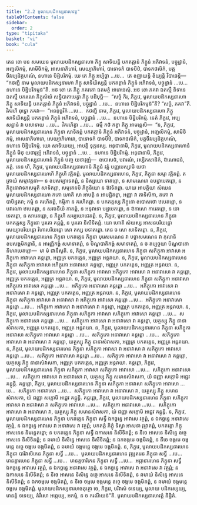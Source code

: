 ```yaml
---
title: "2.2 មូលាយបដិកស្សនារហវត្ត"
tableOfContents: false
sidebar:
  order: 2
type: "tipitaka"
basket: "vi"
book: "cula"
---
```



<DynamicBreadcrumb />

<Division number="86" book="cula">

<Paragraph number="407" book="cula">
តេន ខោ បន សមយេន មូលាយបដិកស្សនារហា ភិក្ខូ សាទិយន្តិ បកតត្តានំ ភិក្ខូនំ អភិវាទនំ, បច្ចុដ្ឋានំ, អញ្ជលិកម្មំ, សាមីចិកម្មំ, អាសនាភិហារំ, សេយ្យាភិហារំ, បាទោទកំ បាទបីឋំ, បាទកថលិកំ, បត្តចីវរប្បដិគ្គហណំ, នហានេ បិដ្ឋិបរិកម្មំ. យេ តេ ភិក្ខូ អប្បិច្ឆា …បេ…  តេ ឧជ្ឈាយន្តិ ខិយ្យន្តិ វិបាចេន្តិ—  “កថញ្ហិ នាម មូលាយបដិកស្សនារហា ភិក្ខូ សាទិយិស្សន្តិ បកតត្តានំ ភិក្ខូនំ អភិវាទនំ, បច្ចុដ្ឋានំ …បេ…  នហានេ បិដ្ឋិបរិកម្មន៑”តិ. អថ ខោ តេ ភិក្ខូ ភគវតោ ឯតមត្ថំ អារោចេសុំ.
</Paragraph>

<Paragraph number="408" book="cula">
អថ ខោ ភគវា ឯតស្មឹ និទានេ ឯតស្មឹ បករណេ ភិក្ខុសំឃំ សន្និបាតាបេត្វា ភិក្ខូ បដិបុច្ឆិ—  “សច្ចំ កិរ, ភិក្ខវេ, មូលាយបដិកស្សនារហា ភិក្ខូ សាទិយន្តិ បកតត្តានំ ភិក្ខូនំ អភិវាទនំ, បច្ចុដ្ឋានំ …បេ…  នហានេ បិដ្ឋិបរិកម្មន៑”តិ? “សច្ចំ, ភគវា”តិ. វិគរហិ ពុទ្ធោ ភគវា—  “អននុច្ឆវិកំ …បេ…  កថញ្ហិ នាម, ភិក្ខវេ, មូលាយបដិកស្សនារហា ភិក្ខូ សាទិយិស្សន្តិ បកតត្តានំ ភិក្ខូនំ អភិវាទនំ, បច្ចុដ្ឋានំ …បេ…  នហានេ បិដ្ឋិបរិកម្មំ. នេតំ ភិក្ខវេ, អប្បសន្នានំ វា បសាទាយ …បេ…  វិគរហិត្វា …បេ…  ធម្មឹ កថំ កត្វា ភិក្ខូ អាមន្តេសិ—  “ន, ភិក្ខវេ, មូលាយបដិកស្សនារហេន ភិក្ខុនា សាទិតព្ពំ បកតត្តានំ ភិក្ខូនំ អភិវាទនំ, បច្ចុដ្ឋានំ, អញ្ជលិកម្មំ, សាមីចិកម្មំ, អាសនាភិហារោ, សេយ្យាភិហារោ, បាទោទកំ បាទបីឋំ, បាទកថលិកំ, បត្តចីវរប្បដិគ្គហណំ, នហានេ បិដ្ឋិបរិកម្មំ. យោ សាទិយេយ្យ, អាបត្តិ ទុក្កដស្ស. អនុជានាមិ, ភិក្ខវេ, មូលាយបដិកស្សនារហានំ ភិក្ខូនំ មិថុ យថាវុឌ្ឍំ អភិវាទនំ, បច្ចុដ្ឋានំ …បេ…  នហានេ បិដ្ឋិបរិកម្មំ. អនុជានាមិ, ភិក្ខវេ, មូលាយបដិកស្សនារហានំ ភិក្ខូនំ បញ្ច យថាវុឌ្ឍំ—  ឧបោសថំ, បវារណំ, វស្សិកសាដិកំ, ឱណោជនំ, ភត្តំ. តេន ហិ, ភិក្ខវេ, មូលាយបដិកស្សនារហានំ ភិក្ខូនំ វត្តំ បញ្ញបេស្សាមិ យថា មូលាយបដិកស្សនារហេហិ ភិក្ខូហិ វត្តិតព្ពំ.
</Paragraph>

</Division>
<Division number="87" book="cula">

<Paragraph number="409" book="cula">
មូលាយបដិកស្សនារហេន, ភិក្ខវេ, ភិក្ខុនា សម្មា វត្តិតព្ពំ. តត្រាយំ សម្មាវត្តនា—
</Paragraph>

<Paragraph number="410" book="cula">
ន ឧបសម្បាទេតព្ពំ, ន និស្សយោ ទាតព្ពោ, ន សាមណេរោ ឧបដ្ឋាបេតព្ពោ, ន ភិក្ខុនោវាទកសម្មុតិ សាទិតព្ពា, សម្មតេនបិ ភិក្ខុនិយោ ន ឱវទិតព្ពា. យាយ អាបត្តិយា សំឃេន មូលាយបដិកស្សនារហោ កតោ ហោតិ សា អាបត្តិ ន អាបជ្ជិតព្ពា, អញ្ញា វា តាទិសិកា, តតោ វា បាបិដ្ឋតរា; កម្មំ ន គរហិតព្ពំ, កម្មិកា ន គរហិតព្ពា. ន បកតត្តស្ស ភិក្ខុនោ ឧបោសថោ ឋបេតព្ពោ, ន បវារណា ឋបេតព្ពា, ន សវចនីយំ កាតព្ពំ, ន អនុវាទោ បដ្ឋបេតព្ពោ, ន ឱកាសោ ការេតព្ពោ, ន ចោទេតព្ពោ, ន សារេតព្ពោ, ន ភិក្ខូហិ សម្បយោជេតព្ពំ.
</Paragraph>

<Paragraph number="411" book="cula">
ន, ភិក្ខវេ, មូលាយបដិកស្សនារហេន ភិក្ខុនា បកតត្តស្ស ភិក្ខុនោ បុរតោ គន្តព្ពំ, ន បុរតោ និសីទិតព្ពំ. យោ ហោតិ សំឃស្ស អាសនបរិយន្តោ សេយ្យាបរិយន្តោ វិហារបរិយន្តោ សោ តស្ស បទាតព្ពោ. តេន ច សោ សាទិតព្ពោ.
</Paragraph>

<Paragraph number="412" book="cula">
ន, ភិក្ខវេ, មូលាយបដិកស្សនារហេន ភិក្ខុនា បកតត្តេន ភិក្ខុនា បុរេសមណេន វា បច្ឆាសមណេន វា កុលានិ ឧបសង្កមិតព្ពានិ, ន អារញ្ញិកង្គំ សមាទាតព្ពំ, ន បិណ្ឌបាតិកង្គំ សមាទាតព្ពំ, ន ច តប្បច្ចយា បិណ្ឌបាតោ នីហរាបេតព្ពោ—  មា មំ ជានឹសូតិ.
</Paragraph>

<Paragraph number="413" book="cula">
ន, ភិក្ខវេ, មូលាយបដិកស្សនារហេន ភិក្ខុនា សភិក្ខុកា អាវាសា អភិក្ខុកោ អាវាសោ គន្តព្ពោ, អញ្ញត្រ បកតត្តេន, អញ្ញត្រ អន្តរាយា.
</Paragraph>

<Paragraph number="414" book="cula">
ន, ភិក្ខវេ, មូលាយបដិកស្សនារហេន ភិក្ខុនា សភិក្ខុកា អាវាសា អភិក្ខុកោ អនាវាសោ គន្តព្ពោ, អញ្ញត្រ បកតត្តេន, អញ្ញត្រ អន្តរាយា.
</Paragraph>

<Paragraph number="415" book="cula">
ន, ភិក្ខវេ, មូលាយបដិកស្សនារហេន ភិក្ខុនា សភិក្ខុកា អាវាសា អភិក្ខុកោ អាវាសោ វា អនាវាសោ វា គន្តព្ពោ, អញ្ញត្រ បកតត្តេន, អញ្ញត្រ អន្តរាយា.
</Paragraph>

<Paragraph number="416" book="cula">
ន, ភិក្ខវេ, មូលាយបដិកស្សនារហេន ភិក្ខុនា សភិក្ខុកា អនាវាសា អភិក្ខុកោ អាវាសោ គន្តព្ពោ …បេ…  អភិក្ខុកោ អនាវាសោ គន្តព្ពោ …បេ…  អភិក្ខុកោ អាវាសោ វា អនាវាសោ វា គន្តព្ពោ, អញ្ញត្រ បកតត្តេន, អញ្ញត្រ អន្តរាយា.
</Paragraph>

<Paragraph number="417" book="cula">
ន, ភិក្ខវេ, មូលាយបដិកស្សនារហេន ភិក្ខុនា សភិក្ខុកា អាវាសា វា អនាវាសា វា អភិក្ខុកោ អាវាសោ គន្តព្ពោ …បេ…  អភិក្ខុកោ អនាវាសោ គន្តព្ពោ …បេ…  អភិក្ខុកោ អាវាសោ វា អនាវាសោ វា គន្តព្ពោ, អញ្ញត្រ បកតត្តេន, អញ្ញត្រ អន្តរាយា.
</Paragraph>

<Paragraph number="418" book="cula">
ន, ភិក្ខវេ, មូលាយបដិកស្សនារហេន ភិក្ខុនា សភិក្ខុកា អាវាសា សភិក្ខុកោ អាវាសោ គន្តព្ពោ …បេ…  សភិក្ខុកោ អនាវាសោ គន្តព្ពោ …បេ…  សភិក្ខុកោ អាវាសោ វា អនាវាសោ វា គន្តព្ពោ, យត្ថស្សុ ភិក្ខូ នានាសំវាសកា, អញ្ញត្រ បកតត្តេន, អញ្ញត្រ អន្តរាយា.
</Paragraph>

<Paragraph number="419" book="cula">
ន, ភិក្ខវេ, មូលាយបដិកស្សនារហេន ភិក្ខុនា សភិក្ខុកា អនាវាសា សភិក្ខុកោ អាវាសោ គន្តព្ពោ …បេ…  សភិក្ខុកោ អនាវាសោ គន្តព្ពោ …បេ…  សភិក្ខុកោ អាវាសោ វា អនាវាសោ វា គន្តព្ពោ, យត្ថស្សុ ភិក្ខូ នានាសំវាសកា, អញ្ញត្រ បកតត្តេន, អញ្ញត្រ អន្តរាយា.
</Paragraph>

<Paragraph number="420" book="cula">
ន, ភិក្ខវេ, មូលាយបដិកស្សនារហេន ភិក្ខុនា សភិក្ខុកា អាវាសា វា អនាវាសា វា សភិក្ខុកោ អាវាសោ គន្តព្ពោ …បេ…  សភិក្ខុកោ អនាវាសោ គន្តព្ពោ …បេ…  សភិក្ខុកោ អាវាសោ វា អនាវាសោ វា គន្តព្ពោ, យត្ថស្សុ ភិក្ខូ នានាសំវាសកា, អញ្ញត្រ បកតត្តេន, អញ្ញត្រ អន្តរាយា.
</Paragraph>

<Paragraph number="421" book="cula">
គន្តព្ពោ, ភិក្ខវេ, មូលាយបដិកស្សនារហេន ភិក្ខុនា សភិក្ខុកា អាវាសា សភិក្ខុកោ អាវាសោ …បេ…  សភិក្ខុកោ អនាវាសោ …បេ…  សភិក្ខុកោ អាវាសោ វា អនាវាសោ វា, យត្ថស្សុ ភិក្ខូ សមានសំវាសកា, យំ ជញ្ញា សក្កោមិ អជ្ជេវ គន្តុន្តិ.
</Paragraph>

<Paragraph number="422" book="cula">
គន្តព្ពោ, ភិក្ខវេ, មូលាយបដិកស្សនារហេន ភិក្ខុនា សភិក្ខុកា អនាវាសា សភិក្ខុកោ អាវាសោ …បេ…  សភិក្ខុកោ អនាវាសោ …បេ…  សភិក្ខុកោ អាវាសោ វា អនាវាសោ វា, យត្ថស្សុ ភិក្ខូ សមានសំវាសកា, យំ ជញ្ញា សក្កោមិ អជ្ជេវ គន្តុន្តិ.
</Paragraph>

<Paragraph number="423" book="cula">
គន្តព្ពោ, ភិក្ខវេ, មូលាយបដិកស្សនារហេន ភិក្ខុនា សភិក្ខុកា អាវាសា វា អនាវាសា វា សភិក្ខុកោ អាវាសោ …បេ…  សភិក្ខុកោ អនាវាសោ …បេ…  សភិក្ខុកោ អាវាសោ វា អនាវាសោ វា, យត្ថស្សុ ភិក្ខូ សមានសំវាសកា, យំ ជញ្ញា សក្កោមិ អជ្ជេវ គន្តុន្តិ.
</Paragraph>

<Paragraph number="424" book="cula">
ន, ភិក្ខវេ, មូលាយបដិកស្សនារហេន ភិក្ខុនា បកតត្តេន ភិក្ខុនា សទ្ធឹ ឯកច្ឆន្នេ អាវាសេ វត្ថព្ពំ, ន ឯកច្ឆន្នេ អនាវាសេ វត្ថព្ពំ, ន ឯកច្ឆន្នេ អាវាសេ វា អនាវាសេ វា វត្ថព្ពំ; បកតត្តំ ភិក្ខុំ ទិស្វា អាសនា វុដ្ឋាតព្ពំ, បកតត្តោ ភិក្ខុ អាសនេន និមន្តេតព្ពោ; ន បកតត្តេន ភិក្ខុនា សទ្ធឹ ឯកាសនេ និសីទិតព្ពំ; ន នីចេ អាសនេ និសិន្នេ ឧច្ចេ អាសនេ និសីទិតព្ពំ; ន ឆមាយំ និសិន្នេ អាសនេ និសីទិតព្ពំ; ន ឯកចង្កមេ ចង្កមិតព្ពំ, ន នីចេ ចង្កមេ ចង្កមន្តេ ឧច្ចេ ចង្កមេ ចង្កមិតព្ពំ, ន ឆមាយំ ចង្កមន្តេ ចង្កមេ ចង្កមិតព្ពំ.
</Paragraph>

<Paragraph number="425" book="cula">
ន, ភិក្ខវេ, មូលាយបដិកស្សនារហេន ភិក្ខុនា បារិវាសិកេន ភិក្ខុនា សទ្ធឹ …បេ…  មូលាយបដិកស្សនារហេន វុឌ្ឍតរេន ភិក្ខុនា សទ្ធឹ …បេ…  មានត្តារហេន ភិក្ខុនា សទ្ធឹ …បេ…  មានត្តចារិកេន ភិក្ខុនា សទ្ធឹ …បេ…  អព្ភានារហេន ភិក្ខុនា សទ្ធឹ ឯកច្ឆន្នេ អាវាសេ វត្ថព្ពំ, ន ឯកច្ឆន្នេ អនាវាសេ វត្ថព្ពំ, ន ឯកច្ឆន្នេ អាវាសេ វា អនាវាសេ វា វត្ថព្ពំ; ន ឯកាសនេ និសីទិតព្ពំ; ន នីចេ អាសនេ និសិន្នេ ឧច្ចេ អាសនេ និសីទិតព្ពំ, ន ឆមាយំ និសិន្នេ អាសនេ និសីទិតព្ពំ; ន ឯកចង្កមេ ចង្កមិតព្ពំ, ន នីចេ ចង្កមេ ចង្កមន្តេ ឧច្ចេ ចង្កមេ ចង្កមិតព្ពំ, ន ឆមាយំ ចង្កមន្តេ ចង្កមេ ចង្កមិតព្ពំ.
</Paragraph>

<Paragraph number="426" book="cula">
មូលាយបដិកស្សនារហចតុត្ថោ ចេ, ភិក្ខវេ, បរិវាសំ ទទេយ្យ, មូលាយ បដិកស្សេយ្យ, មានត្តំ ទទេយ្យ, តំវីសោ អព្ភេយ្យ, អកម្មំ, ន ច ករណីយន៑”តិ.

</Paragraph>
</Division>

<Paragraph number="427" type="center" book="cula">
មូលាយបដិកស្សនារហវត្តំ និដ្ឋិតំ.
</Paragraph>